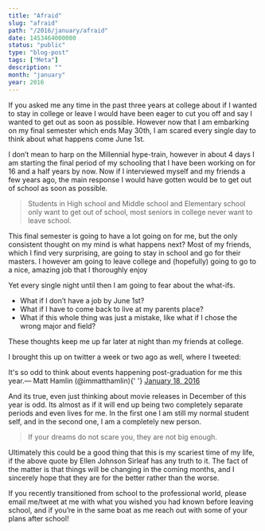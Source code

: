 ```yaml
---
title: "Afraid"
slug: "afraid"
path: "/2016/january/afraid"
date: 1453464000000
status: "public"
type: "blog-post"
tags: ["Meta"]
description: ""
month: "january"
year: 2016
---
```




If you asked me any time in the past three years at college about if I wanted to
stay in college or leave I would have been eager to cut you off and say I wanted
to get out as soon as possible. However now that I am embarking on my final
semester which ends May 30th, I am scared every single day to think about what
happens come June 1st.

I don’t mean to harp on the Millennial hype-train, however in about 4 days I am
starting the final period of my schooling that I have been working on for 16 and
a half years by now. Now if I interviewed myself and my friends a few years ago,
the main response I would have gotten would be to get out of school as soon as
possible.

> Students in High school and Middle school and Elementary school only want to
> get out of school, most seniors in college never want to leave school.

This final semester is going to have a lot going on for me, but the only
consistent thought on my mind is what happens next? Most of my friends, which I
find very surprising, are going to stay in school and go for their masters. I
however am going to leave college and (hopefully) going to go to a nice, amazing
job that I thoroughly enjoy

Yet every single night until then I am going to fear about the what-ifs.

- What if I don’t have a job by June 1st?
- What if I have to come back to live at my parents place?
- What if this whole thing was just a mistake, like what if I chose the wrong
  major and field?

These thoughts keep me up far later at night than my friends at college.

I brought this up on twitter a week or two ago as well, where I tweeted:

<Tweet id="688932733490343938">
  <div lang="en" dir="ltr">
    It&#39;s so odd to think about events happening post-graduation for me this
    year.&mdash; Matt Hamlin (@immatthamlin){' '}
    <a href="https://twitter.com/immatthamlin/status/688932733490343938">
      January 18, 2016
    </a>
  </div>
</Tweet>

And its true, even just thinking about movie releases in December of this year
is odd. Its almost as if it will end up being two completely separate periods
and even lives for me. In the first one I am still my normal student self, and
in the second one, I am a completely new person.

> If your dreams do not scare you, they are not big enough.

Ultimately this could be a good thing that this is my scariest time of my life,
if the above quote by Ellen Johnson Sirleaf has any truth to it. The fact of the
matter is that things will be changing in the coming months, and I sincerely
hope that they are for the better rather than the worse.

If you recently transitioned from school to the professional world, please email
me/tweet at me with what you wished you had known before leaving school, and if
you’re in the same boat as me reach out with some of your plans after school!

